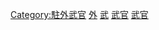 [[Category:駐外武官|Category:駐外武官]]
[[Category:美國軍官|外]]
[[Category:美國外交官|武]]
[[Category:美国驻外官员|武官]]
[[Category:驻外美军|武官]]